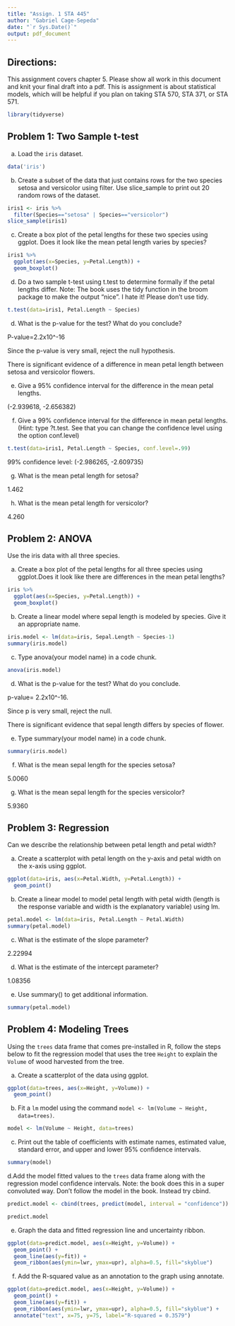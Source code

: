 ---
title: "Assign. 1 STA 445"
author: "Gabriel Cage-Sepeda"
date: "`r Sys.Date()`"
output: pdf_document
---

## Directions:
This assignment covers chapter 5.  Please show all work in this document and knit your final draft into a pdf.  This is assignment is about statistical models, which will be helpful if you plan on taking STA 570, STA 371, or STA 571. 

```{r message=FALSE, warning=FALSE}
library(tidyverse)
```

## \color{black} Problem 1: Two Sample t-test

\color{blue} 

a. Load the `iris` dataset.

```{r}
data('iris')
```

b. Create a subset of the data that just contains rows  for the two species setosa and versicolor using filter.  Use slice_sample to print out 20 random rows of the dataset.

```{r}
iris1 <- iris %>%
  filter(Species=="setosa" | Species=="versicolor")
slice_sample(iris1)
```

c. Create a box plot of the petal lengths for these two species using ggplot. Does it look like the mean petal length varies by species?

```{r}
iris1 %>%
  ggplot(aes(x=Species, y=Petal.Length)) +
  geom_boxplot()
```

d. Do a two sample t-test using t.test to determine formally if the petal lengths differ. Note:  The book uses the tidy function in the broom package to make the output "nice".  I hate it!  Please don't use tidy.

```{r}
t.test(data=iris1, Petal.Length ~ Species)
```

d. What is the p-value for the test? What do you conclude?

P-value=2.2x10^-16

Since the p-value is very small, reject the null hypothesis.

There is significant evidence of a difference in mean petal length between setosa and versicolor flowers.
 
e. Give a 95% confidence interval for the difference in the mean petal lengths.

(-2.939618, -2.656382)

f. Give a 99% confidence interval for the difference in mean petal lengths.  (Hint: type ?t.test.  See that you can change the confidence level using the option conf.level)

```{r}
t.test(data=iris1, Petal.Length ~ Species, conf.level=.99)
```
99% confidence level: (-2.986265, -2.609735)

g. What is the mean petal length for setosa?

1.462

h. What is the mean petal length for versicolor?

4.260

## Problem 2: ANOVA 

Use the iris data with all three species.

a. Create a box plot of the petal lengths for all three species using ggplot.Does it look like there are differences in the mean petal lengths?

```{r}
iris %>%
  ggplot(aes(x=Species, y=Petal.Length)) +
  geom_boxplot()
```

b. Create a linear model where sepal length is modeled by species. Give it
an appropriate name.

```{r}
iris.model <- lm(data=iris, Sepal.Length ~ Species-1)
summary(iris.model)
```

c. Type anova(your model name) in a code chunk.

```{r}
anova(iris.model)
```

d. What is the p-value for the test?  What do you conclude.

p-value= 2.2x10^-16.

Since p is very small, reject the null.

There is significant evidence that sepal length differs by species of flower.

e. Type summary(your model name) in a code chunk.

```{r}
summary(iris.model)
```

f. What is the mean sepal length for the species setosa?

5.0060

g. What is the mean sepal length for the species versicolor?

5.9360

## Problem 3: Regression 

Can we describe the relationship between petal length and petal width?

a. Create a scatterplot with petal length on the y-axis and petal width on the x-axis using ggplot.

```{r}
ggplot(data=iris, aes(x=Petal.Width, y=Petal.Length)) +
  geom_point()
```

b. Create a linear model to model petal length with petal width (length is the response variable and width is the explanatory variable) using lm.

```{r}
petal.model <- lm(data=iris, Petal.Length ~ Petal.Width)
summary(petal.model)
```

c. What is the estimate of the slope parameter?

2.22994

d. What is the estimate of the intercept parameter?

1.08356

e. Use summary() to get additional information.

```{r}
summary(petal.model)
```

## Problem 4: Modeling Trees

Using the `trees` data frame that comes pre-installed in R, follow the steps below to fit the regression model that uses the tree `Height` to explain the `Volume` of wood harvested from the tree.

a. Create a scatterplot of the data using ggplot.

```{r}
ggplot(data=trees, aes(x=Height, y=Volume)) +
  geom_point()
```

b. Fit a `lm` model using the command `model <- lm(Volume ~ Height, data=trees)`.

```{r}
model <- lm(Volume ~ Height, data=trees)
```

c. Print out the table of coefficients with estimate names, estimated value, standard error, and upper and lower 95% confidence intervals.

```{r}
summary(model)
```

d.Add the model fitted values to the `trees` data frame along with the regression model confidence intervals.  Note: the book does this in a super convoluted way.  Don't follow the model in the book.  Instead try cbind.

```{r}
predict.model <- cbind(trees, predict(model, interval = "confidence"))

predict.model
```

e. Graph the data and fitted regression line and uncertainty ribbon.

```{r}
ggplot(data=predict.model, aes(x=Height, y=Volume)) +
  geom_point() +
  geom_line(aes(y=fit)) +
  geom_ribbon(aes(ymin=lwr, ymax=upr), alpha=0.5, fill="skyblue")
```

f. Add the R-squared value as an annotation to the graph using annotate.

```{r}
ggplot(data=predict.model, aes(x=Height, y=Volume)) +
  geom_point() +
  geom_line(aes(y=fit)) +
  geom_ribbon(aes(ymin=lwr, ymax=upr), alpha=0.5, fill="skyblue") +
  annotate("text", x=75, y=75, label="R-squared = 0.3579")
```

